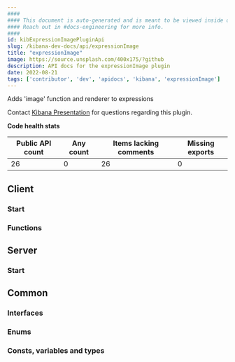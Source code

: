 ```yaml
---
####
#### This document is auto-generated and is meant to be viewed inside our experimental, new docs system.
#### Reach out in #docs-engineering for more info.
####
id: kibExpressionImagePluginApi
slug: /kibana-dev-docs/api/expressionImage
title: "expressionImage"
image: https://source.unsplash.com/400x175/?github
description: API docs for the expressionImage plugin
date: 2022-08-21
tags: ['contributor', 'dev', 'apidocs', 'kibana', 'expressionImage']
---
```


Adds 'image' function and renderer to expressions

Contact [Kibana Presentation](https://github.com/orgs/elastic/teams/kibana-presentation) for questions regarding this plugin.

**Code health stats**

| Public API count  | Any count | Items lacking comments | Missing exports |
|-------------------|-----------|------------------------|-----------------|
| 26 | 0 | 26 | 0 |

## Client

### Start
<DocDefinitionList data={[expressionImageObj.client.start]}/>

### Functions
<DocDefinitionList data={expressionImageObj.client.functions}/>

## Server

### Start
<DocDefinitionList data={[expressionImageObj.server.start]}/>

## Common

### Interfaces
<DocDefinitionList data={expressionImageObj.common.interfaces}/>

### Enums
<DocDefinitionList data={expressionImageObj.common.enums}/>

### Consts, variables and types
<DocDefinitionList data={expressionImageObj.common.misc}/>

